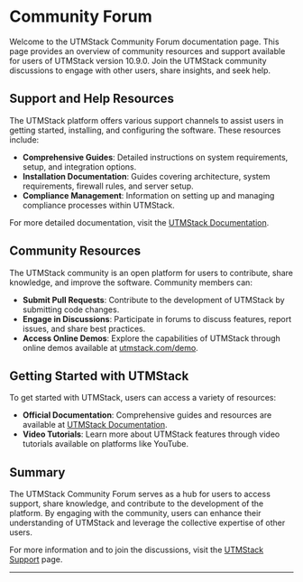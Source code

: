 # Community Forum

Welcome to the UTMStack Community Forum documentation page. This page provides an overview of community resources and support available for users of UTMStack version 10.9.0. Join the UTMStack community discussions to engage with other users, share insights, and seek help.

## Support and Help Resources

The UTMStack platform offers various support channels to assist users in getting started, installing, and configuring the software. These resources include:

- **Comprehensive Guides**: Detailed instructions on system requirements, setup, and integration options.
- **Installation Documentation**: Guides covering architecture, system requirements, firewall rules, and server setup.
- **Compliance Management**: Information on setting up and managing compliance processes within UTMStack.

For more detailed documentation, visit the [UTMStack Documentation](https://documentation.utmstack.com/v10/Getting%20started/introduction).

## Community Resources

The UTMStack community is an open platform for users to contribute, share knowledge, and improve the software. Community members can:

- **Submit Pull Requests**: Contribute to the development of UTMStack by submitting code changes.
- **Engage in Discussions**: Participate in forums to discuss features, report issues, and share best practices.
- **Access Online Demos**: Explore the capabilities of UTMStack through online demos available at [utmstack.com/demo](https://utmstack.com/demo).

## Getting Started with UTMStack

To get started with UTMStack, users can access a variety of resources:

- **Official Documentation**: Comprehensive guides and resources are available at [UTMStack Documentation](https://docs.utmstack.com).
- **Video Tutorials**: Learn more about UTMStack features through video tutorials available on platforms like YouTube.

## Summary

The UTMStack Community Forum serves as a hub for users to access support, share knowledge, and contribute to the development of the platform. By engaging with the community, users can enhance their understanding of UTMStack and leverage the collective expertise of other users.

For more information and to join the discussions, visit the [UTMStack Support](https://support.utmstack.com) page.

---
